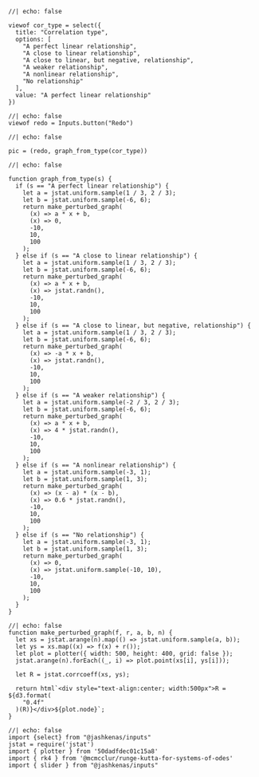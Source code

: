 

```ojs
//| echo: false

viewof cor_type = select({
  title: "Correlation type",
  options: [
    "A perfect linear relationship",
    "A close to linear relationship",
    "A close to linear, but negative, relationship",
    "A weaker relationship",
    "A nonlinear relationship",
    "No relationship"
  ],
  value: "A perfect linear relationship"
})
```


```ojs
//| echo: false
viewof redo = Inputs.button("Redo")
```


```ojs
//| echo: false

pic = (redo, graph_from_type(cor_type))
```



```ojs
//| echo: false
 
function graph_from_type(s) {
  if (s == "A perfect linear relationship") {
    let a = jstat.uniform.sample(1 / 3, 2 / 3);
    let b = jstat.uniform.sample(-6, 6);
    return make_perturbed_graph(
      (x) => a * x + b,
      (x) => 0,
      -10,
      10,
      100
    );
  } else if (s == "A close to linear relationship") {
    let a = jstat.uniform.sample(1 / 3, 2 / 3);
    let b = jstat.uniform.sample(-6, 6);
    return make_perturbed_graph(
      (x) => a * x + b,
      (x) => jstat.randn(),
      -10,
      10,
      100
    );
  } else if (s == "A close to linear, but negative, relationship") {
    let a = jstat.uniform.sample(1 / 3, 2 / 3);
    let b = jstat.uniform.sample(-6, 6);
    return make_perturbed_graph(
      (x) => -a * x + b,
      (x) => jstat.randn(),
      -10,
      10,
      100
    );
  } else if (s == "A weaker relationship") {
    let a = jstat.uniform.sample(-2 / 3, 2 / 3);
    let b = jstat.uniform.sample(-6, 6);
    return make_perturbed_graph(
      (x) => a * x + b,
      (x) => 4 * jstat.randn(),
      -10,
      10,
      100
    );
  } else if (s == "A nonlinear relationship") {
    let a = jstat.uniform.sample(-3, 1);
    let b = jstat.uniform.sample(1, 3);
    return make_perturbed_graph(
      (x) => (x - a) * (x - b),
      (x) => 0.6 * jstat.randn(),
      -10,
      10,
      100
    );
  } else if (s == "No relationship") {
    let a = jstat.uniform.sample(-3, 1);
    let b = jstat.uniform.sample(1, 3);
    return make_perturbed_graph(
      (x) => 0,
      (x) => jstat.uniform.sample(-10, 10),
      -10,
      10,
      100
    );
  }
}
```



```ojs
//| echo: false
function make_perturbed_graph(f, r, a, b, n) {
  let xs = jstat.arange(n).map(() => jstat.uniform.sample(a, b));
  let ys = xs.map((x) => f(x) + r());
  let plot = plotter({ width: 500, height: 400, grid: false });
  jstat.arange(n).forEach((_, i) => plot.point(xs[i], ys[i]));

  let R = jstat.corrcoeff(xs, ys);

  return html`<div style="text-align:center; width:500px">R = ${d3.format(
    "0.4f"
  )(R)}</div>${plot.node}`;
}
```


```ojs
//| echo: false
import {select} from "@jashkenas/inputs"
jstat = require('jstat')
import { plotter } from '50dadfdec01c15a8'
import { rk4 } from '@mcmcclur/runge-kutta-for-systems-of-odes'
import { slider } from "@jashkenas/inputs"
```

